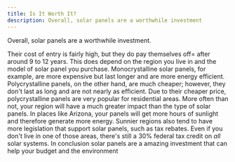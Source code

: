 ```yaml
---
title: Is It Worth It?
description: Overall, solar panels are a worthwhile investment
---
```


Overall, solar panels are a worthwhile investment.

Their cost of entry is fairly high, but they do pay themselves off= after around 9 to 12 years.
This does depend on the region you live in and the model of solar panel you purchase.
Monocrystalline solar panels, for example, are more expensive but last longer and are more energy efficient.
Polycrystalline panels, on the other hand, are much cheaper; however, they don't last as long and are not nearly as efficient.
Due to their cheaper price, polycrystalline panels are very popular for residential areas.
More often than not, your region will have a much greater impact than the type of solar panels.
In places like Arizona, your panels will get more hours of sunlight and therefore generate more energy.
Sunnier regions also tend to have more legislation that support solar panels, such as tax rebates.
Even if you don't live in one of those areas, there's still a 30% federal tax credit on _all_ solar systems.
In conclusion solar panels are a amazing investment that can help your budget and the environment
